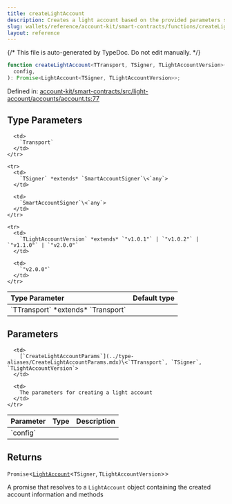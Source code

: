 ```yaml
---
title: createLightAccount
description: Creates a light account based on the provided parameters such as transport, chain, signer, init code, and more. Ensures that an account is configured and returned with various capabilities, such as transferring ownership and retrieving the owner's address.
slug: wallets/reference/account-kit/smart-contracts/functions/createLightAccount
layout: reference
---
```


{/* This file is auto-generated by TypeDoc. Do not edit manually. */}

```ts
function createLightAccount<TTransport, TSigner, TLightAccountVersion>(
  config,
): Promise<LightAccount<TSigner, TLightAccountVersion>>;
```

Defined in: [account-kit/smart-contracts/src/light-account/accounts/account.ts:77](https://github.com/alchemyplatform/aa-sdk/blob/17aad1f572375d42a06c7e3238078a88a435d459/account-kit/smart-contracts/src/light-account/accounts/account.ts#L77)

## Type Parameters

<table>
  <thead>
    <tr>
      <th align="left">Type Parameter</th>
      <th align="left">Default type</th>
    </tr>
  </thead>

  <tbody>
    <tr>
      <td>
        `TTransport` *extends* `Transport`
      </td>

      <td>
        `Transport`
      </td>
    </tr>

    <tr>
      <td>
        `TSigner` *extends* `SmartAccountSigner`\<`any`>
      </td>

      <td>
        `SmartAccountSigner`\<`any`>
      </td>
    </tr>

    <tr>
      <td>
        `TLightAccountVersion` *extends* `"v1.0.1"` | `"v1.0.2"` | `"v1.1.0"` | `"v2.0.0"`
      </td>

      <td>
        `"v2.0.0"`
      </td>
    </tr>

  </tbody>
</table>

## Parameters

<table>
  <thead>
    <tr>
      <th align="left">Parameter</th>
      <th align="left">Type</th>
      <th align="left">Description</th>
    </tr>
  </thead>

  <tbody>
    <tr>
      <td>
        `config`
      </td>

      <td>
        [`CreateLightAccountParams`](../type-aliases/CreateLightAccountParams.mdx)\<`TTransport`, `TSigner`, `TLightAccountVersion`>
      </td>

      <td>
        The parameters for creating a light account
      </td>
    </tr>

  </tbody>
</table>

## Returns

`Promise`\<[`LightAccount`](../type-aliases/LightAccount.mdx)\<`TSigner`, `TLightAccountVersion`>>

A promise that resolves to a `LightAccount` object containing the created account information and methods
